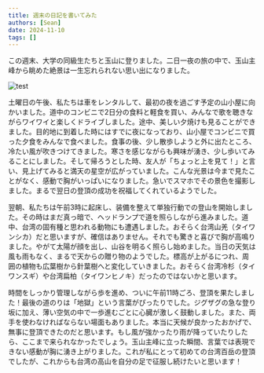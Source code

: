 ```yaml
---
title: 週末の日記を書いてみた
authors: [Sean]
date: 2024-11-10
tags: []
---
```

この週末、大学の同級生たちと玉山に登りました。二日一夜の旅の中で、玉山主峰から眺めた絶景は一生忘れられない思い出になりました。
<!-- truncate -->
![test](./IMG_1046.jpeg)

土曜日の午後、私たちは車をレンタルして、最初の夜を過ごす予定の山小屋に向かいました。道中のコンビニで2日分の食料と軽食を買い、みんなで歌を聴きながらワイワイと楽しくドライブしました。途中、美しい夕焼けも見ることができました。目的地に到着した時にはすでに夜になっており、山小屋でコンビニで買った夕食をみんなで食べました。食事の後、少し散歩しようと外に出たところ、冷たい風が吹きつけてきました。寒さを感じながらも興味が湧き、少し歩いてみることにしました。そして帰ろうとした時、友人が「ちょっと上を見て！」と言い、見上げてみると満天の星空が広がっていました。こんな光景は今まで見たことがなく、感動で胸がいっぱいになりました。急いでスマホでその景色を撮影しました。まるで翌日の登頂の成功を祝福してくれているようでした。

翌朝、私たちは午前3時に起床し、装備を整えて単独行動での登山を開始しました。その時はまだ真っ暗で、ヘッドランプで道を照らしながら進みました。道中、台湾の固有種と思われる動物にも遭遇しました。おそらく台湾山羌（タイワンシカ）だと思いますが、確信はありません。それでも驚きと喜びで胸が高鳴りました。やがて太陽が顔を出し、山谷を明るく照らし始めました。当日の天気は風も雨もなく、まるで天からの贈り物のようでした。標高が上がるにつれ、周囲の植物も広葉樹から針葉樹へと変化していきました。おそらく台湾冷杉（タイワンスギ）や台湾扁柏（タイワンヒノキ）だったのではないかと思います。

時間をしっかり管理しながら歩を進め、ついに午前11時ごろ、登頂を果たしました！最後の道のりは「地獄」という言葉がぴったりでした。ジグザグの急な登り坂に加え、薄い空気の中で一歩進むごとに心臓が激しく鼓動しました。また、両手を使わなければならない場面もありました。本当に天候が良かったおかげで、無事に登頂できたのだと思います。もし風が強かったり雨が降っていたりしたら、ここまで来られなかったでしょう。玉山主峰に立った瞬間、言葉では表現できない感動が胸に湧き上がりました。これが私にとって初めての台湾百岳の登頂でしたが、これからも台湾の高山を自分の足で征服し続けたいと思います！　
